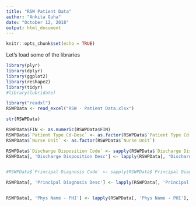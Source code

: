 ```yaml
---
title: "RSW Patient Data"
author: "Ankita Guha"
date: "October 12, 2018"
output: html_document
---
```



```r
knitr::opts_chunk$set(echo = TRUE)
```

Let's load some of the libraries

```r
library(plyr)
library(dplyr)
library(ggplot2)
library(reshape2)
library(tidyr)
#library(lubridate)
```


```r
library("readxl")
RSWPData <- read_excel("RSW - Patient Data.xlsx")

str(RSWPData)
```

```r
RSWPData$FIN <- as.numeric(RSWPData$FIN)
RSWPData$`Patient Type Cd-Desc` <- as.factor(RSWPData$`Patient Type Cd-Desc`)
RSWPData$`Nurse Unit` <- as.factor(RSWPData$`Nurse Unit`)

RSWPData$`Discharge Disposition Code` <- sapply(RSWPData$`Discharge Disposition Code`, as.numeric)
RSWPData[, 'Discharge Disposition Desc'] <- lapply(RSWPData[, 'Discharge Disposition Desc'], factor)


#RSWPData$`Principal Diagnosis Code` <- sapply(RSWPData$`Principal Diagnosis Code`, as.numeric)

RSWPData[, 'Principal Diagnosis Desc'] <- lapply(RSWPData[, 'Principal Diagnosis Desc'], factor)


RSWPData[, 'Phys Name - PHI'] <- lapply(RSWPData[, 'Phys Name - PHI'], factor)

```

